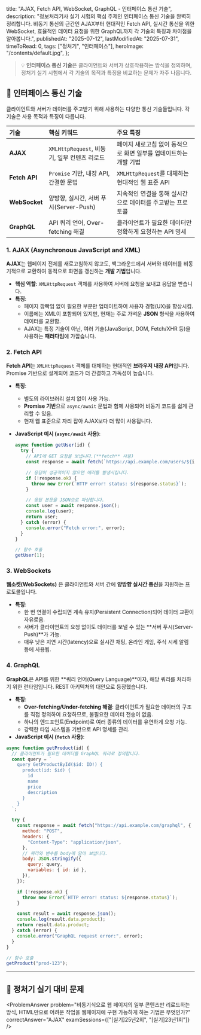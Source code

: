 
  title: "AJAX, Fetch API, WebSocket, GraphQL - 인터페이스 통신 기술",
  description:
    "정보처리기사 실기 시험의 핵심 주제인 인터페이스 통신 기술을 완벽히 정리합니다. 비동기 통신의 근간인 AJAX부터 현대적인 Fetch API, 실시간 통신을 위한 WebSocket, 효율적인 데이터 요청을 위한 GraphQL까지 각 기술의 특징과 차이점을 알아봅니다.",
  publishedAt: "2025-07-12",
  lastModifiedAt: "2025-07-31",
  timeToRead: 0,
  tags: ["정처기", "인터페이스"],
  heroImage: "/contents/default.jpg",
};

> 💡 **인터페이스 통신 기술**은 클라이언트와 서버가 상호작용하는 방식을 정의하며, 정처기 실기 시험에서 각 기술의 목적과 특징을 비교하는 문제가 자주 나옵니다.

## 🔄 인터페이스 통신 기술

클라이언트와 서버가 데이터를 주고받기 위해 사용하는 다양한 통신 기술들입니다. 각 기술은 사용 목적과 특징이 다릅니다.

| 기술          | 핵심 키워드                                  | 주요 특징                                                        |
| :------------ | :------------------------------------------- | :--------------------------------------------------------------- |
| **AJAX**      | `XMLHttpRequest`, 비동기, 일부 컨텐츠 리로드 | 페이지 새로고침 없이 동적으로 화면 일부를 업데이트하는 개발 기법 |
| **Fetch API** | `Promise` 기반, 내장 API, 간결한 문법        | `XMLHttpRequest`를 대체하는 현대적인 웹 표준 API                 |
| **WebSocket** | 양방향, 실시간, 서버 푸시(Server-Push)       | 지속적인 연결을 통해 실시간으로 데이터를 주고받는 프로토콜       |
| **GraphQL**   | API 쿼리 언어, Over-fetching 해결            | 클라이언트가 필요한 데이터만 정확하게 요청하는 API 명세          |

### 1. AJAX (Asynchronous JavaScript and XML)

**AJAX**는 웹페이지 전체를 새로고침하지 않고도, 백그라운드에서 서버와 데이터를 비동기적으로 교환하여 동적으로 화면을 갱신하는 **개발 기법**입니다.

- **핵심 역할**: `XMLHttpRequest` 객체를 사용하여 서버에 요청을 보내고 응답을 받습니다.
- **특징**:
  - 페이지 깜빡임 없이 필요한 부분만 업데이트하여 사용자 경험(UX)을 향상시킴.
  - 이름에는 XML이 포함되어 있지만, 현재는 주로 가벼운 **JSON** 형식을 사용하여 데이터를 교환함.
  - AJAX는 특정 기술이 아닌, 여러 기술(JavaScript, DOM, Fetch/XHR 등)을 사용하는 **패러다임**에 가깝습니다.

### 2. Fetch API

**Fetch API**는 `XMLHttpRequest` 객체를 대체하는 현대적인 **브라우저 내장 API**입니다. Promise 기반으로 설계되어 코드가 더 간결하고 가독성이 높습니다.

- **특징**:
  - 별도의 라이브러리 설치 없이 사용 가능.
  - **Promise 기반**으로 `async/await` 문법과 함께 사용되어 비동기 코드를 쉽게 관리할 수 있음.
  - 현재 웹 표준으로 자리 잡아 AJAX보다 더 많이 사용됩니다.
- **JavaScript 예시 (`async/await` 사용)**:

  ```javascript
  async function getUser(id) {
    try {
      // API에 GET 요청을 보냅니다.(**fetch** 사용)
      const response = await fetch(`https://api.example.com/users/${id}`);

      // 응답이 성공적이지 않으면 에러를 발생시킵니다.
      if (!response.ok) {
        throw new Error(`HTTP error! status: ${response.status}`);
      }

      // 응답 본문을 JSON으로 파싱합니다.
      const user = await response.json();
      console.log(user);
      return user;
    } catch (error) {
      console.error("Fetch error:", error);
    }
  }

  // 함수 호출
  getUser(1);
  ```

### 3. WebSockets

**웹소켓(WebSockets)** 은 클라이언트와 서버 간에 **양방향 실시간 통신**을 지원하는 프로토콜입니다.

- **특징**:
  - 한 번 연결이 수립되면 계속 유지(Persistent Connection)되어 데이터 교환이 자유로움.
  - 서버가 클라이언트의 요청 없이도 데이터를 보낼 수 있는 **서버 푸시(Server-Push)**가 가능.
  - 매우 낮은 지연 시간(latency)으로 실시간 채팅, 온라인 게임, 주식 시세 알림 등에 사용됨.

### 4. GraphQL

**GraphQL**은 API를 위한 **쿼리 언어(Query Language)**이자, 해당 쿼리를 처리하기 위한 런타임입니다. REST 아키텍처의 대안으로 등장했습니다.

- **특징**:
  - **Over-fetching/Under-fetching 해결**: 클라이언트가 필요한 데이터의 구조를 직접 정의하여 요청하므로, 불필요한 데이터 전송이 없음.
  - 하나의 엔드포인트(Endpoint)로 여러 종류의 데이터를 유연하게 요청 가능.
  - 강력한 타입 시스템을 기반으로 API 명세를 관리.
- **JavaScript 예시 (`fetch` 사용)**:

```javascript
async function getProduct(id) {
  // 클라이언트가 필요한 데이터를 GraphQL 쿼리로 정의합니다.
  const query = `
    query GetProductById($id: ID!) {
      product(id: $id) {
        id
        name
        price
        description
      }
    }
  `;

  try {
    const response = await fetch("https://api.example.com/graphql", {
      method: "POST",
      headers: {
        "Content-Type": "application/json",
      },
      // 쿼리와 변수를 body에 담아 보냅니다.
      body: JSON.stringify({
        query: query,
        variables: { id: id },
      }),
    });

    if (!response.ok) {
      throw new Error(`HTTP error! status: ${response.status}`);
    }

    const result = await response.json();
    console.log(result.data.product);
    return result.data.product;
  } catch (error) {
    console.error("GraphQL request error:", error);
  }
}

// 함수 호출
getProduct("prod-123");
```

---

## 📝 정처기 실기 대비 문제

<ProblemAnswer
  problem="비동기식으로 웹 페이지의 일부 콘텐츠만 리로드하는 방식, HTML만으로 어려운 작업을 웹페이지에 구현 가능하게 하는 기법은 무엇인가?"
  correctAnswer="AJAX"
  examSessions={["[실기]25년2회", "[실기]23년1회"]}
/>

<ProblemAnswer
  problem="XMLHttpRequest를 대체하는 Promise 기반의 현대적인 웹 표준 API로, HTTP 요청/응답을 처리하는 데 사용되는 것은 무엇인가?"
  correctAnswer="Fetch API"
/>

<ProblemAnswer
  problem="클라이언트와 서버 간의 양방향 실시간 통신을 가능하게 하여, 서버가 클라이언트의 요청 없이도 데이터를 보낼 수 있는(Server-Push) 프로토콜은 무엇인가?"
  correctAnswer="WebSocket"
/>

<ProblemAnswer
  problem="클라이언트가 필요한 데이터만 정확하게 요청하여 Over-fetching 및 Under-fetching 문제를 해결하는 API를 위한 쿼리 언어는 무엇인가?"
  correctAnswer="GraphQL"
/>

<ProblemAnswer
  problem="웹페이지 전체를 새로고침하지 않고, 백그라운드에서 서버와 비동기적으로 데이터를 교환하여 화면 일부만 동적으로 갱신하는 개발 기법은 무엇인가?"
  correctAnswer="AJAX"
/>
